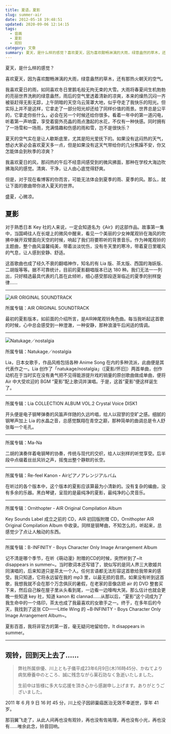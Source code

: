 ```yaml
---
title: 夏语，夏影
slug: summer-air
date: 2012-05-18 19:48:51
updated: 2020-09-06 12:14:15
tags:
  - 音画
  - 夏影
  - 观铃
category: 文章
summary: 夏天，是什么样的感觉？喜欢夏天，因为喜欢酣畅淋漓的大雨，绿意盎然的草木，还有那热火朝天的空气。
---
```


夏天，是什么样的感觉？

喜欢夏天，因为喜欢酣畅淋漓的大雨，绿意盎然的草木，还有那热火朝天的空气。

我喜欢夏日的雨，如同喜欢冬日里鹅毛般无拘无束的大雪。大雨将春夏间生机勃勃的亮丽世界洗刷的绿意盎然，雨后的空气里透着清新的凉爽，本来的燥热沉闷一齐被驱赶得无影无踪，上午阴暗的天空乌云笼罩大地，似乎夺走了我快乐的阳光。但实际上并不是这样，它拿走了一部分阳光却还给了同样价值的雨景。世界总是公平的，它拿走你些什么，必会在另一个时候还给你很多。看着一年中的第一道闪电，听着第一声响雷，享受着窗外亮晶的雨点激起的水花，不仅有一种快感。同时拥有了一场雪和一场雨，充满情趣和伤感的雨和雪，岂不是很快乐？

夏天的空气实在是让人歇斯底里，尤其是阳光爱抚下的。如果没有这闷热的天气，想必大家必会喜欢夏天多一点，但是如果没有这天气带给你的几分焦躁不安，你又怎能体会到秋季的凉爽？

我喜欢夏日的风，那闷热的午后不经意间感受到的微风拂面，那种在学校大海边吹拂海风的感觉。清爽、干净，让人由心底觉得舒爽。

但是，对于现在看博客的你而言，可能无法体会到夏季的雨、夏季的风。那么，就让下面的歌曲带你进入夏天的世界。

盛夏，心微凉。

## 夏影

对于熟悉日本 Key 社的人来说，一定会知道名为《Air》的这部作品。故事第一集中，当国崎往人在长堤上的微风中醒来，看见一个美丽的少女神尾观铃在海风的吹拂中展开双臂面向天空的时候，响起了我们将要聆听的背景音乐。作为神尾观铃的主题曲，整个曲风温馨纯美，带着淡淡忧伤，没有冬天里的寒冷，带着夏日里暖风的气息，让人感到安静、舒适。

这首歌曲也成了经久不衰的翻唱神作，知名的有 Lia 版、茶太版、西国的海妖版、二胡版等等。据不可靠统计，目前的夏影翻唱版本已达 180 种。我们无法一一列出，只好精选最具代表的几首在此倾听，细心感受那段逐渐临近的夏季的别样旋律……

---

![AIR ORIGINAL SOUNDTRACK](/images/2011/06/2011061816481300.jpg)

<MusicPlayer netease={28151024} />

所属专辑：AIR ORIGINAL SOUNDTRACK

最初的夏影版本，如前面的介绍所言，是AIR神尾观铃角色曲。每当我听起这首歌的时候，心中总会感受到一种澄澈，一种安静，那种浪漫午后闲适的情调。

---

![Natukage／nostalgia](/images/2011/06/2011061816505900.jpg)

所属专辑：Natukage／nostalgia

Lia，日本女歌手，作品风格包括各种 Anime Song 在内的多种流派，此曲便是其代表作之一。Lia 创作了「natukage/nostalgia」（[夏影/怀旧]）两首单曲，创作动机在于当时实在没有勇气把不见得能游提升戏的销量的原创歌曲做成单曲，便将 Air 中大受欢迎的 BGM “夏影”配上歌词并演唱。于是，这首“夏影”便这样诞生了。

---

所属专辑：Lia COLLECTION ALBUM VOL.2 Crystal Voice DISK1

开头便是电子钢琴弹奏的风笛声伴随的久远吟唱，给人以寂寥的空旷之感。细腻的钢琴声加上 Lia 的水晶之音，总感觉飘翔在青空之巅，那种简单的曲调总是令人舒张每一个毛孔。

---

所属专辑：Ma-Na

二胡的演奏伴着电钢琴的协奏，传统与现代的交织，给人以别样的听觉享受。后半段中点缀着丝丝风铃之声，摇曳出整个静默的长空。

---

所属专辑：Re-feel Kanon・Airピアノアレンジアルバム

在听过的各个版本中，这个版本的夏影应该算最为小清新的。没有复杂的编曲，没有多余的乐器。黑白琴键，呈现的是最纯净的夏影，最纯净的心灵音乐。

---

所属专辑：Ornithopter - AIR Original Compilation Album

Key Sounds Label 成立之前的 CD，AIR 初回版附赠 CD，Ornithopter AIR Original Compilation Album 中收录。同样是钢琴曲，不知怎么的，听起来，总感觉少了点让人触动的东西。

---

所属专辑：B･INFINITY - Boys Character Only Image Arrangement Album

记不清是哪个季节，在听《萌动漫》附赠的CD的时候，突然听到了\~It disappears in summer\~。当时歌词本还写错了，貌似写的是同人界三大歌姬共同演唱的，后来知道只是茶太一个人。任何言语都无法形容这首歌给我带来的感受。我只知道，它将永远留在我的 mp3 里，以最无损的音质。如果没有听到这首歌，我想我就不会在那个万念俱灰的暑假，在老家的音像店把 air 的 DVD 整套买下来，然后自己躲在屋子里从头看到尾，一边看一边嚎啕大哭。那么估计也就会更晚一些知道 key 社，知道 kanon 和 clannad……从那以后，“夏影”这个词成为了我生命中的一个烙印，茶太也成了我最喜欢的女歌手之一。终于，在多年后的今天，我找到了这张 CD——Little Wing 的 \~B·INFINITY - Boys Character Only Image Arrangement Album\~。

夏影百首，我将非官方的第一首，毫无疑问地留给你，It disappears in summer。

---

## 观铃，回到天上去了……

> 弊社所属俳優、川上とも子儀平成23年6月9日(木)16時45分、かねてより病気療養中のところ、誠に残念ながら薬石効なく急逝いたしました。
>
> 生前中は皆様に多大な応援を頂き心から感謝申し上げます。ありがとうございました。

2011 年 6 月 9 日 16 时 45 分，川上伦子因卵巢癌医治无效不幸逝世，享年 41 岁。

那羽翼飞走了，从此人间再也没有观铃，再也没有佐祐理，再也没有小光，再也没有……唯余此念，铃音回响。

